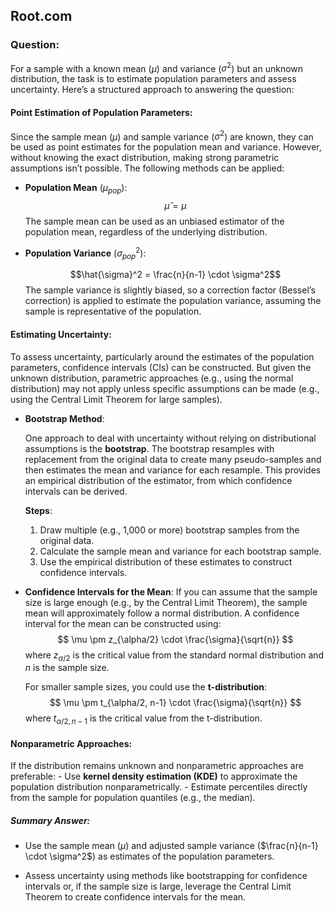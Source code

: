 
## Root.com

### Question:

For a sample with a known mean ($\mu$) and variance ($\sigma^2$) but an unknown distribution, the task is to estimate population parameters and assess uncertainty. Here's a structured approach to answering the question:

#### Point Estimation of Population Parameters:

   Since the sample mean ($\mu$) and sample variance ($\sigma^2$) are known, they can be used as point estimates for the population mean and variance. However, without knowing the exact distribution, making strong parametric assumptions isn't possible. The following methods can be applied:

   - **Population Mean** ($\mu_{pop}$): 
     $$
     \hat{\mu} = \mu
     $$
     The sample mean can be used as an unbiased estimator of the population mean, regardless of the underlying distribution.

   - **Population Variance** ($\sigma^2_{pop}$): 
     
     $$\hat{\sigma}^2 = \frac{n}{n-1} \cdot \sigma^2$$
     The sample variance is slightly biased, so a correction factor (Bessel's correction) is applied to estimate the population variance, assuming the sample is representative of the population.

#### Estimating Uncertainty:
   
   To assess uncertainty, particularly around the estimates of the population parameters, confidence intervals (CIs) can be constructed. But given the unknown distribution, parametric approaches (e.g., using the normal distribution) may not apply unless specific assumptions can be made (e.g., using the Central Limit Theorem for large samples).

   - **Bootstrap Method**: 
   
     One approach to deal with uncertainty without relying on distributional assumptions is the **bootstrap**. The bootstrap resamples with replacement from the original data to create many pseudo-samples and then estimates the mean and variance for each resample. This provides an empirical distribution of the estimator, from which confidence intervals can be derived.

     **Steps**:
     1. Draw multiple (e.g., 1,000 or more) bootstrap samples from the original data.
     2. Calculate the sample mean and variance for each bootstrap sample.
     3. Use the empirical distribution of these estimates to construct confidence intervals.

   - **Confidence Intervals for the Mean**: 
     If you can assume that the sample size is large enough (e.g., by the Central Limit Theorem), the sample mean will approximately follow a normal distribution. A confidence interval for the mean can be constructed using:
     $$
     \mu \pm z_{\alpha/2} \cdot \frac{\sigma}{\sqrt{n}}
     $$
     where $z_{\alpha/2}$ is the critical value from the standard normal distribution and $n$ is the sample size.

     For smaller sample sizes, you could use the **t-distribution**:
     $$
     \mu \pm t_{\alpha/2, n-1} \cdot \frac{\sigma}{\sqrt{n}}
     $$
     where $t_{\alpha/2, n-1}$ is the critical value from the t-distribution.

#### Nonparametric Approaches:

   If the distribution remains unknown and nonparametric approaches are preferable:
   - Use **kernel density estimation (KDE)** to approximate the population distribution nonparametrically.
   - Estimate percentiles directly from the sample for population quantiles (e.g., the median).

##### Summary Answer:

- Use the sample mean ($\mu$) and adjusted sample variance ($\frac{n}{n-1} \cdot \sigma^2$) as estimates of the population parameters.

- Assess uncertainty using methods like bootstrapping for confidence intervals or, if the sample size is large, leverage the Central Limit Theorem to create confidence intervals for the mean.
